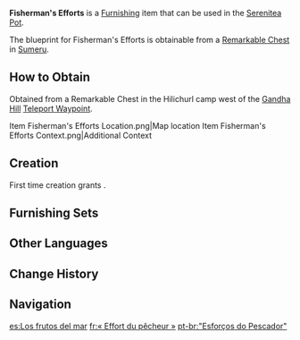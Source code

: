{{Furnishing Infobox
|id             = 373145
|image          = Item Fisherman's Efforts.png
|category       = Landscape
|subcategory    = Small Object
|quality        = 2
|adeptal_energy = 30
|load           = 35
|reduced_load   = 24
|description    = A basket woven with thin and resilient [[Brightwood]] strips. Its framework is made from [[Adhigama Wood]]. They say that this type of basket is "too light for its weight to be felt," and even a child can lift it with ease. The wooden strips are spliced together, leaving gaps in the basket. Its wooden handle allows you to shake out as much water as possible and hence get rid of unnecessary weight.
|blueprint      = Remarkable Chest
}}
'''Fisherman's Efforts''' is a [[Furnishing]] item that can be used in the [[Serenitea Pot]].

The blueprint for Fisherman's Efforts is obtainable from a [[Remarkable Chest]] in [[Sumeru]].

==How to Obtain==
Obtained from a Remarkable Chest in the Hilichurl camp west of the [[Gandha Hill]] [[Teleport Waypoint]].
<gallery>
Item Fisherman's Efforts Location.png|Map location
Item Fisherman's Efforts Context.png|Additional Context
</gallery>

==Creation==
First time creation grants {{Item|Trust|24|x=30}}.
{{Recipe
|type = Creation
|time = 12h
|Brightwood = 2
|Adhigama Wood = 2
|sort = Brightwood;Adhigama Wood
}}

==Furnishing Sets==
{{Craft Usage|type=Furnishing Set}}

==Other Languages==
{{Other Languages
|en      = Fisherman's Efforts
|zhs     = 「渔采的涓滴成河」
|zhs_rm  = "Yúcǎi de Juāndī Chéng Hé"
|zht     = 「漁採的涓滴成河」
|zht_rm  = "Yúcǎi de Juāndī Chéng Hé"
|zh_tl   = 
|ja      = 「漁労の塵積もり」
|ja_rm   = "Gyorou no Gomi Tsumori"
|ja_tl   = "Fisherman's Trash Expectations"
|ko      = 「어부의 티끌 모아 태산」
|ko_rm   = "Eobu-ui Tikkeul Moa Taesan"
|ko_tl   = "Fisherman's Many a Mickle Makes a Muckle"
|es      = Los frutos del mar
|es_tl   = The Fruits of the Sea
|fr      = «&nbsp;Effort du pêcheur&nbsp;»
|fr_tl   = "Fisherman's Effort"
|ru      = Рыбацкие усилия
|ru_tl   = Fisherman's Efforts
|th      = "ความพยายามของชาวประมง"
|th_rm   = 
|th_tl   = 
|vi      = Nỗ Lực Của Ngư Dân
|vi_tl   = 
|de      = „Bemühungen des Fischers“
|de_tl   = "Efforts of the Fisher"
|id      = Upaya Nelayan
|id_tl   = Fisherman's Efforts
|pt      = "Esforços do Pescador"
|pt_tl   = 
|tr      = Balıkçının Çabaları
|tr_tl   = 
|it      = Fatiche del pescatore
|it_tl   = 
}}

==Change History==
{{Change History|3.0}}

==Navigation==
{{Furnishing Navbox|exterior}}

[[es:Los frutos del mar]]
[[fr:« Effort du pêcheur »]]
[[pt-br:"Esforços do Pescador"]]